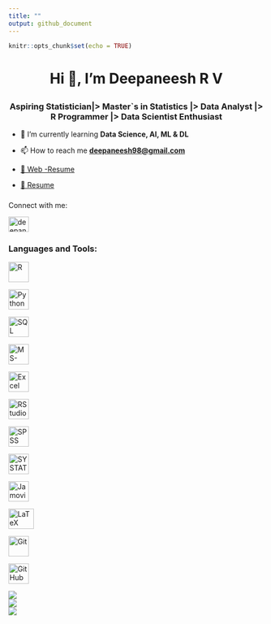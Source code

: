 ```yaml
---
title: ""
output: github_document
---
```


```r
knitr::opts_chunk$set(echo = TRUE)
```

<h1 align="center">

Hi 👋, I'm Deepaneesh R V

</h1>

<h3 align="center">

Aspiring Statistician|> Master`s in Statistics |> Data Analyst |> R Programmer |> Data Scientist Enthusiast

</h3>

-   🌱 I’m currently learning **Data Science, AI, ML & DL**

-   📫 How to reach me [**deepaneesh98\@gmail.com**](mailto:deepaneesh98@gmail.com){.email}

-   [📄 Web -Resume](https://deepaneesh.github.io/Web-Resume/)

-   [📄 Resume ](https://github.com/Deepaneesh/Resume_Creation_By_LaTeX/blob/main/resume%20code.pdf)
<h3 align="left">

Connect with me:

</h3>

<p align="left">

<a href="https://www.linkedin.com/in/deepaneesh/" target="blank"><img src="https://raw.githubusercontent.com/rahuldkjain/github-profile-readme-generator/master/src/images/icons/Social/linked-in-alt.svg" alt="deepaneesh r v" align="center" height="30" width="40"/></a>

</p>

<h3 align="left">

Languages and Tools:

</h3>

<p align="left">

<a href="https://www.r-project.org/" target="_blank" rel="noreferrer">
  <img src="https://www.r-project.org/logo/Rlogo.png" alt="R" width="40" height="40"/>
</a>

<a href="https://www.python.org/" target="_blank" rel="noreferrer">
  <img src="https://raw.githubusercontent.com/devicons/devicon/master/icons/python/python-original.svg" alt="Python" width="40" height="40"/>
</a>

<a href="https://www.mysql.com/" target="_blank" rel="noreferrer">
  <img src="https://raw.githubusercontent.com/devicons/devicon/master/icons/mysql/mysql-original-wordmark.svg" alt="SQL" width="40" height="40"/>
</a>

<a href="https://www.microsoft.com/microsoft-365" target="_blank" rel="noreferrer">
  <img src="https://cdn.worldvectorlogo.com/logos/microsoft-office-2013.svg" alt="MS-Office" width="40" height="40"/>
</a>

<a href="https://www.microsoft.com/microsoft-365/excel" target="_blank" rel="noreferrer">
  <img src="https://cdn.worldvectorlogo.com/logos/microsoft-excel-2013.svg" alt="Excel" width="40" height="40"/>
</a>

<a href="https://posit.co/download/rstudio-desktop/" target="_blank" rel="noreferrer">
  <img src="./image/Rstudio img.png" alt="RStudio" width="40" height="40"/>
</a>

<a href="https://www.ibm.com/products/spss-statistics" target="_blank" rel="noreferrer">
  <img src="./image/SPSS logo.jpg" alt="SPSS" width="40" height="40"/>
</a>

<a href="https://systatsoftware.com/" target="_blank" rel="noreferrer">
  <img src="./image/Systat logo.png" alt="SYSTAT" width="40" height="40"/>
</a>

<a href="https://www.jamovi.org/" target="_blank" rel="noreferrer">
  <img src="./image/Jamovi.jpeg" alt="Jamovi" width="40" height="40"/>
</a>

<a href="https://www.latex-project.org/" target="_blank" rel="noreferrer">
  <img src="./image/Latex logo.jpeg" alt="LaTeX" width="50" height="40"/>
</a>

<a href="https://git-scm.com/" target="_blank" rel="noreferrer">
  <img src="https://www.vectorlogo.zone/logos/git-scm/git-scm-icon.svg" alt="Git" width="40" height="40"/>
</a>

<a href="https://github.com/" target="_blank" rel="noreferrer">
  <img src="https://cdn.jsdelivr.net/gh/devicons/devicon/icons/github/github-original.svg" alt="GitHub" width="40" height="40"/>
</a>

</p>

![](https://github-readme-stats.vercel.app/api?username=Deepaneesh&theme=dark&hide_border=false&include_all_commits=false&count_private=false)<br/>
![](https://nirzak-streak-stats.vercel.app/?user=Deepaneesh&theme=dark&hide_border=false)<br/>
![](https://github-readme-stats.vercel.app/api/top-langs/?username=Deepaneesh&theme=dark&hide_border=false&include_all_commits=false&count_private=false&layout=compact)
